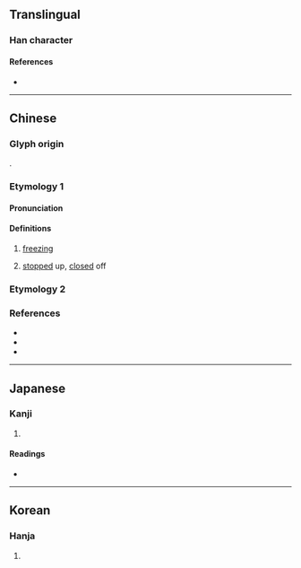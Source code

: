 {{also|冱}}
{{character info}}
==Translingual==

===Han character===
{{Han char|rn=85|rad=水|as=04|sn=7|four=31117|canj=EMVM,XEMVM|ids=⿰氵互}}

====References====
* {{Han ref|kx=0610.110|dkj=17194|dj=1003.050|hdz=31562.030|uh=6C8D|ud=27789|bh=A85B|bd=43099}}

----

==Chinese==
{{zh-forms}}

===Glyph origin===
{{Han etym}}
{{Han compound|水|alt1=氵|互|ls=psc|c1=s|c2=p}}.

===Etymology 1===

====Pronunciation====
{{zh-pron
|m=hù
|c=wu6
|mc=
|oc=y
|ma=
|cat=a
}}

====Definitions====
{{zh-hanzi}}

# {{zh-obsolete}} [[freezing]]
# {{zh-obsolete}} [[stop]]ped up, [[close]]d off

===Etymology 2===
{{zh-see|涸}}

===References===
* {{R:yue:Hanzi}}
* {{R:twedu|B02028}}
* {{R:twedu|A02232-002}}

----

==Japanese==

===Kanji===
{{ja-kanji|grade=|rs=水04}}

# {{rfdef|ja|sort=水04}}

====Readings====
* {{ja-readings
|goon=ご
|kanon=こ
|kun=かれる, さ-える, こお-る, ひ-える}}

----

==Korean==

===Hanja===
{{ko-hanja|호}}

# {{rfdef|ko|sort=水04}}